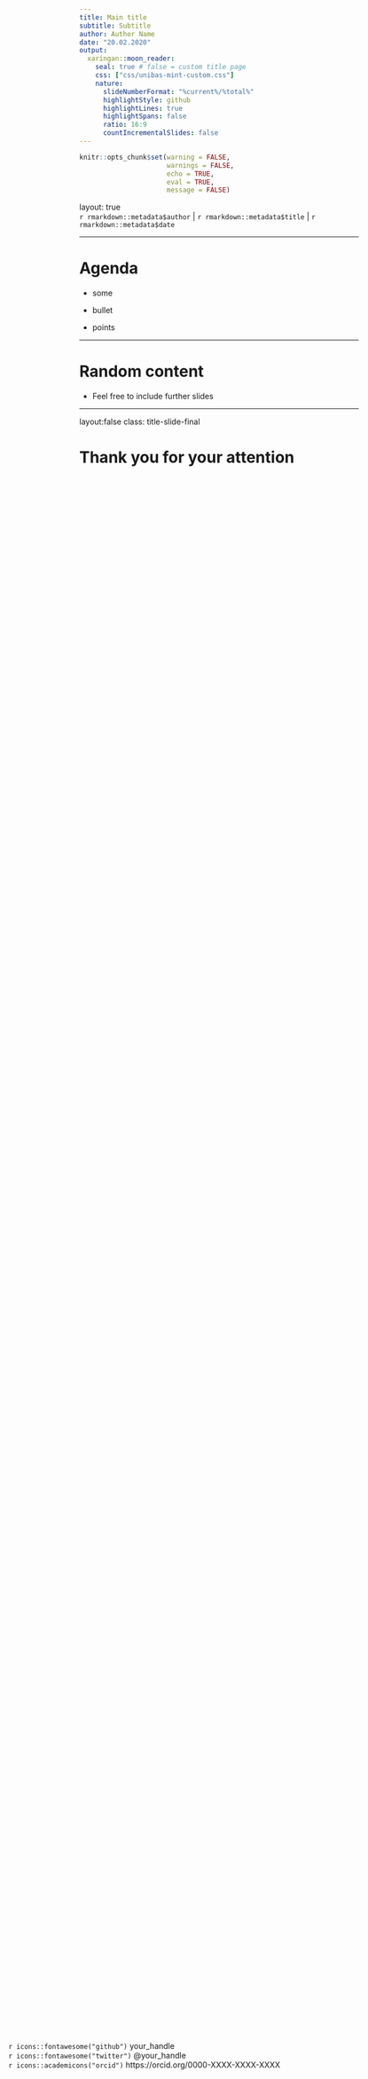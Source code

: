 ```yaml
---
title: Main title
subtitle: Subtitle
author: Author Name
date: "20.02.2020"
output:
  xaringan::moon_reader:
    seal: true # false = custom title page
    css: ["css/unibas-mint-custom.css"]
    nature:
      slideNumberFormat: "%current%/%total%"
      highlightStyle: github
      highlightLines: true
      highlightSpans: false
      ratio: 16:9
      countIncrementalSlides: false
---
```


```r
knitr::opts_chunk$set(warning = FALSE, 
                      warnings = FALSE, 
                      echo = TRUE, 
                      eval = TRUE, 
                      message = FALSE)
```

layout: true
<div class="footer">`r rmarkdown::metadata$author` | `r rmarkdown::metadata$title` | `r rmarkdown::metadata$date` </div>
---

# Agenda

- some 

- bullet 

- points

---

# Random content

- Feel free to include further slides


---
layout:false
class: title-slide-final

# Thank you for your attention

<div style="position: absolute; left: 100px; bottom: 200px;">

`r icons::fontawesome("github")` your_handle </a>  
`r icons::fontawesome("twitter")` @your_handle</a>  
`r icons::academicons("orcid")` https://orcid.org/0000-XXXX-XXXX-XXXX </a>

<div>
